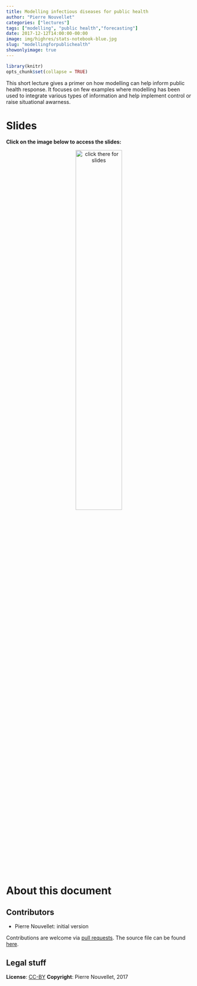 ```yaml
---
title: Modelling infectious diseases for public health
author: "Pierre Nouvellet"
categories: ["lectures"]
tags: ["modelling", "public health","forecasting"]
date: 2017-12-12T14:00:00-00:00
image: img/highres/stats-notebook-blue.jpg
slug: "modellingforpublichealth"
showonlyimage: true
---
```


	
```r
library(knitr)
opts_chunk$set(collapse = TRUE)
```

This short lecture gives a primer on how modelling can help inform public health response.
It focuses on few examples where modelling has been used to integrate various types of
information and help implement control or raise situational awarness.


# Slides

**Click on the image below to access the slides:**

<center>
<a href="../../slides/modelling-public-health/modelling-public-health.pptx"><img class="gateway" src="../../img/highres/stats-notebook-blue.jpg" width="50%" alt="click there for slides" align="middle"></a>
</center>





# About this document

## Contributors

- Pierre Nouvellet: initial version


Contributions are welcome via [pull
requests](https://github.com/reconhub/learn/pulls). The source file can be found
[here](https://github.com/reconhub/learn/blob/master/static/slides/modelling-public-health/modelling-public-health.pptx).



## Legal stuff

**License**: [CC-BY](https://creativecommons.org/licenses/by/3.0/)
**Copyright**: Pierre Nouvellet, 2017 
